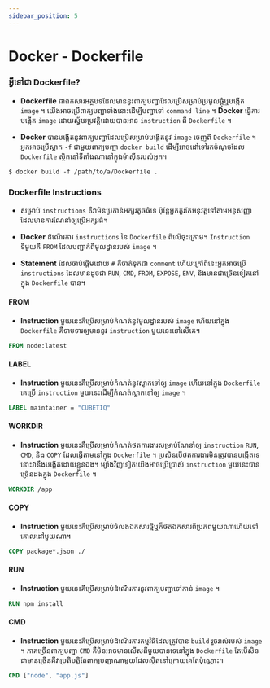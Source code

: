 ```yaml
---
sidebar_position: 5
---
```


# Docker - Dockerfile

### អ្វីទៅជា Dockerfile?

- **Dockerfile** ជាឯកសារអត្ថបទដែលមាននូវពាក្យបញ្ជាដែលប្រើសម្រាប់ប្រមូលផ្តុំឬបង្កើត `image` ។ យើងអាចប្រើពាក្យបញ្ជាទាំងនោះដើម្បីបញ្ជាទៅ `command line` ។ **Docker** ធ្វើការបង្កើត `image` ដោយស្វ័យប្រវត្តិដោយបានអាន `instruction` ពី `Dockerfile` ។

- **Docker** បានបង្កើតនូវពាក្យបញ្ជាដែលប្រើសម្រាប់បង្កើតនូវ `image` ចេញពី `Dockerfile` ។ អ្នកអាចប្រើស្លាក `-f` ជាមួយពាក្យបញ្ជា `docker build` ដើម្បីអាចដៅទៅរកចំណុចដែល `Dockerfile` ស្ថិតនៅទីតាំងណានៅក្នុងម៉ាស៊ីនរបស់អ្នក។

```shell
$ docker build -f /path/to/a/Dockerfile .
```

### Dockerfile Instructions

- សម្រាប់ `instructions` គឺវាមិនប្រកាន់អក្សរតូចធំទេ ប៉ុន្តែអ្នកគួរតែអនុវត្តទៅតាមអនុសញ្ញាដែលមានការណែនាំឲ្យប្រើអក្សរធំ។

- **Docker** ដំណើរការ `instructions` នៃ `Dockerfile` ពីលើចុះក្រោម។ `Instruction` ទីមួយគឺ `FROM` ដែលបញ្ជាក់ពីមូលដ្ធានរបស់ `image` ។

- **Statement** ដែលចាប់ផ្តើមដោយ `#` គឺចាត់ទុកជា `comment` ហើយក្រៅពីនេះអ្នកអាចប្រើ `instructions` ដែលមានដូចជា `RUN`, `CMD`, `FROM`, `EXPOSE`, `ENV`, និងមានជាច្រើនទៀតនៅក្នុង `Dockerfile` បាន។

#### FROM

- **Instruction** មួយនេះគឺប្រើសម្រាប់កំណត់នូវមូលដ្ធានរបស់ `image` ហើយនៅក្នុង `Dockerfile` គឺទាមទារឲ្យមាននូវ `instruction` មួយនេះនៅលើគេ។

```Dockerfile
FROM node:latest
```

#### LABEL

- **Instruction** មួយនេះគឺប្រើសម្រាប់កំណត់នូវស្លាកទៅឲ្យ `image` ហើយនៅក្នុង `Dockerfile` គេប្រើ `instruction` មួយនេះដើម្បីកំណត់ស្លាកទៅឲ្យ `image` ។

```Dockerfile
LABEL maintainer = "CUBETIQ"
```

#### WORKDIR

- **Instruction** មួយនេះគឺប្រើសម្រាប់កំណត់ថតការងារសម្រាប់ណែនាំឲ្យ `instruction` `RUN`, `CMD`, និង `COPY` ដែលធ្វើតាមនៅក្នុង `Dockerfile` ។ ប្រសិនបើថតការងារមិនត្រូវបានបង្កើតទេ នោះវានឹងបង្កើតដោយខ្លួនឯង។ ម្យ៉ាងវិញទៀតយើងអាចប្រើប្រាស់ `instruction` មួយនេះបានច្រើនដងក្នុង `Dockerfile` ។

```Dockerfile
WORKDIR /app
```

#### COPY

- **Instruction** មួយនេះគឺប្រើសម្រាប់ចំលងឯកសារថ្មីឬក៏ថតឯកសារពីប្រភពមួយណាហើយទៅគោលដៅមួយណា។

```Dockerfile
COPY package*.json ./
```

#### RUN

- **Instruction** មួយនេះគឺប្រើសម្រាប់ដំណើរការនូវពាក្យបញ្ជាទៅកាន់ `image` ។

```Dockerfile
RUN npm install
```

#### CMD

- **Instruction** មួយនេះគឺប្រើសម្រាប់ដំណើរការកម្មវិធីដែលត្រូវបាន `build` រួចរាល់របស់ `image` ។ ភាគច្រើនពាក្យបញ្ជា `CMD` គឺមិនអាចមានលើសពីមួយបានទេនៅក្នុង `Dockerfile` តែបើសិនជាមានច្រើនគឺវាប្រតិបត្តិតែពាក្យបញ្ជាណាមួយដែលស្ថិតនៅក្រោយគេតែប៉ុណ្ណោះ។

```Dockerfile
CMD ["node", "app.js"]
```
